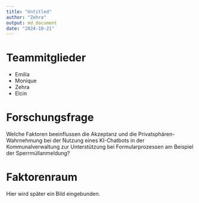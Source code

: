---
title: "Untitled"
author: "Zehra"
output: md_document
date: "2024-10-21"
---

# Teammitglieder
* Emilia
* Monique 
* Zehra
* Elcin 


# Forschungsfrage
Welche Faktoren beeinflussen die Akzeptanz und die Privatsphären-Wahrnehmung bei der Nutzung eines KI-Chatbots in der Kommunalverwaltung zur Unterstützung bei Formularprozessen am Beispiel der Sperrmüllanmeldung?


# Faktorenraum
Hier wird später ein Bild eingebunden.

